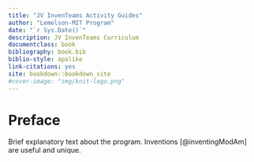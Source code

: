 ```yaml
--- 
title: "JV InvenTeams Activity Guides"
author: "Lemelson-MIT Program"
date: "`r Sys.Date()`"
description: JV InvenTeams Curriculum
documentclass: book
bibliography: book.bib
biblio-style: apalike
link-citations: yes
site: bookdown::bookdown_site
#cover-image: "img/knit-logo.png"
---
```


# Preface {-}

Brief explanatory text about the program. Inventions [@inventingModAm] are useful and unique.


